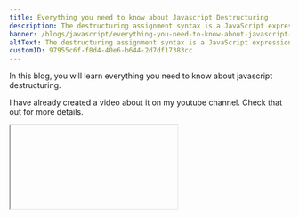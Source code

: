 ```yaml
---
title: Everything you need to know about Javascript Destructuring
description: The destructuring assignment syntax is a JavaScript expression that makes it possible to unpack values from arrays, or properties from objects, into distinct variables.
banner: /blogs/javascript/everything-you-need-to-know-about-javascript-destrucuturing/banner.png
altText: The destructuring assignment syntax is a JavaScript expression that makes it possible to unpack values from arrays, or properties from objects, into distinct variables.
customID: 97955c6f-f8d4-40e6-b644-2d7df17383cc
---
```


In this blog, you will learn everything you need to know about javascript destructuring.

I have already created a video about it on my youtube channel. Check that out for more details.
<Iframe  videoID='kVjOEYKUXxE'  /> 
If you like this video, please like share, and Subscribe to my channel.

### Why does Destructuring exist in javascript?


Because it solves our problem. Let's see an example.

This is a normal object containing the names of 4 people.

```javascript
const names = {
	taylor: 'Taylor Swift',
	shawn: 'Shawn Mendes',
	zayn: 'Zayn Malik',
	halsey: 'Halsey',
}
```

Now if I ask you to print all the file names manually to the console, how would you do that. Possibly like this:

```javascript
console.log(names.taylor)
console.log(names.shawn)
console.log(names.zayn)
console.log(names.halsey)
```

It works. But it is so annoying to use this dot notation. But how can we make this better?

```javascript
const taylor = names.taylor
const shawn = names.shawn
const zayn = names.zayn
const halsey = names.halsey

console.log(taylor)
console.log(shawn)
console.log(zayn)
console.log(halsey)
```

Much better. But we are still repeating the same task. What if we can declare and assign the object properties on variables on a single?

It would be better right?. This is where Object destructuring helps us. So instead we can do something like this :

```javascript
const { taylor, shawn, zayn, halsey} = names

console.log(taylor)
console.log(shawn)
console.log(zayn)
console.log(halsey)
```

Wow! That is way better than before. 

### But, how is it working?

It is so simple. We are just pulling out the properties from the object and storing them in a variable. And the variable name will be the same as the property name by default. You can change that like this.

```javascript
const { taylor, shawn, zayn: zaynMalik, halsey} = names
```

### What about array destructuring?

Array destructuring works in a similar way with some differences. 
We know data are stored in an array with indexes. They are sequential. So, while destructuring you have to maintain the order. For example:

```javascript
const albums = ['Lover', 'Evermore', 'Red', 'Fearless']

const [lover, ever] = arr
```

And also arrays don't have a property for values. So, you can just give whatever variable name you want.

Let's see some use cases of Object destructuring and array destructuring.

### Array destrucutring
 - Swapping variables

<br  /> 

```javascript
let a = 1;
let b = 3;

[a, b] = [b, a];
console.log(a); // 3
console.log(b); // 1
```

- Ignoring some returned values

```javascript
function f() {
  return [1, 2, 3];
}

const [a, , b] = f();
console.log(a); // 1
console.log(b); // 3
```

- Default values

```javascript
let a, b;

[a=5, b=7] = [1];
console.log(a); // 1
console.log(b); // 7

```

- Create sub array with Rest parameters.
```javascript
const albums = ['Lover', 'Evermore', 'Red', 'Fearless']

const [, ...albums2] = albums

console.log(albums2) // ['Evermore', 'Red', 'Fearless']
```


### Object destrucutring

- Unpacking fields from objects passed as a function parameter

It is really useful for react props.

```
const anjan = {
	   	name: 'Anjan', age: 20
}

const statement = ({name, age}) => {
	   	return `My name is ${name}. I am ${age} years old.`
}

statement(anjan)

```

- Nested Object destructuring 

```javascript
const profile: { 
	   name: 'Anjan', 
	   age: 20,
	   professional: {
		  profession: 'Full Stack Software Engineer',
	   }
}

const {name, age, professional: {profession}} = profile

console.log(professional) // error
console.log(profession) // Full Stack Software Engineer
```

- Default values

<br  /> 

In any case, the property is `undefined`

```javascript
const {a = 10, b = 5} = {a: 3};

console.log(a); // 3
console.log(b); // 5
```


- Nested object and array destructuring

<br  /> 

```javascript
const taylor = {
	name: 'Taylor Swift',
	age: 31,
	address: {
		city: 'New York',
		country: 'USA',
	},
	albums: ['Lover', 'Evermore', 'Red', 'Fearless'],
}

const {
	name,
	age,
	address: { city },
	albums: [lover, ...rest],
} = taylor

console.log(name) // Taylor Swift
console.log(age) // 31
console.log(city) // New York
console.log(lover) // Lover
console.log(rest) // [ 'Evermore', 'Red', 'Fearless' ]
```


That's all you need to know about javascript destructuring.
